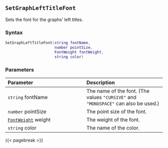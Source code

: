 ## `SetGraphLeftTitleFont`

Sets the font for the graphs' left titles.

### Syntax {-}

``` .lua
SetGraphLeftTitleFont(string fontName,
                      number pointSize,
                      FontWeight fontWeight,
                      string color)
```


### Parameters {-}

**Parameter** | **Description**
| :-- | :-- |
|`string` fontName | The name of the font. (The values `"CURSIVE"` and `"MONOSPACE"` can also be used.) | 
|`number` pointSize | The point size of the font. | 
|[`FontWeight`](#fontweight) weight | The weight of the font. | 
|`string` color | The name of the color. |


{{< pagebreak >}}